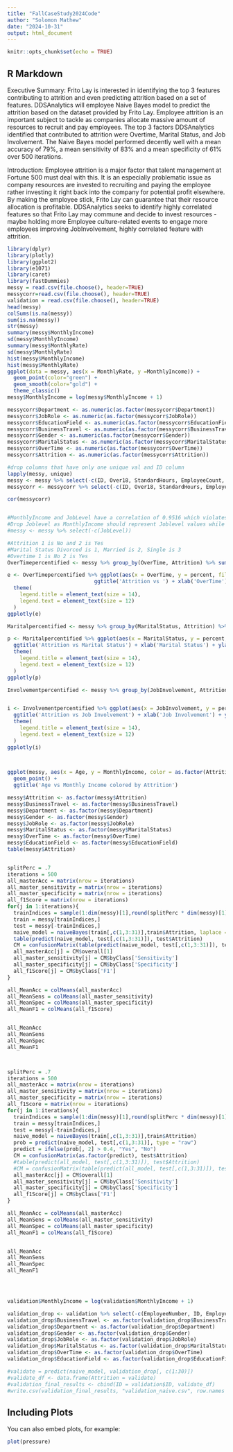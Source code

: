 ---
title: "FallCaseStudy2024Code"
author: "Solomon Mathew"
date: "2024-10-31"
output: html_document
---

```{r setup, include=FALSE}
knitr::opts_chunk$set(echo = TRUE)
```

## R Markdown
Executive Summary: Frito Lay is interested in identifying the top 3 features contributing to attrition and even predicting attrition based on a set of features. DDSAnalytics will employee Naive Bayes model to predict the attrition based on the dataset provided by Frito Lay. Employee attrition is an important subject to tackle as companies allocate massive amount of resources to recruit and pay employees. The top 3 factors DDSAnalytics identified that contributed to attrition were Overtime, Marital Status, and Job Involvement. The Naive Bayes model performed decently well with a mean accuracy of 79%, a mean sensitivity of 83% and a mean specificity of 61% over 500 iterations. 

Introduction: Employee attrition is a major factor that talent management at Fortune 500 must deal with this. It is an especially problematic issue as company resources are invested to recruiting and paying the employee rather investing it right back into the company for potential profit elsewhere. By making the employee stick, Frito Lay can guarantee that their resource allocation is profitable. DDSAnalytics seeks to identify highly correlated features so that Frito Lay may commune and decide to invest resources -maybe holding more Employee culture-related events to engage more employees improving JobInvolvement, highly correlated feature with attrition.

```{r cars}
library(dplyr)
library(plotly)
library(ggplot2)
library(e1071)
library(caret)
library(fastDummies)
messy = read.csv(file.choose(), header=TRUE)
messycorr=read.csv(file.choose(), header=TRUE)
validation = read.csv(file.choose(), header=TRUE)
head(messy)
colSums(is.na(messy))
sum(is.na(messy))
str(messy)
summary(messy$MonthlyIncome)
sd(messy$MonthlyIncome)
summary(messy$MonthlyRate)
sd(messy$MonthlyRate)
hist(messy$MonthlyIncome)
hist(messy$MonthlyRate)
ggplot(data = messy, aes(x = MonthlyRate, y =MonthlyIncome)) +
  geom_point(color="green") +
  geom_smooth(color="gold") +
  theme_classic()
messy$MonthlyIncome = log(messy$MonthlyIncome + 1)

messycorr$Department <- as.numeric(as.factor(messycorr$Department))
messycorr$JobRole <- as.numeric(as.factor(messycorr$JobRole))
messycorr$EducationField <- as.numeric(as.factor(messycorr$EducationField))
messycorr$BusinessTravel <- as.numeric(as.factor(messycorr$BusinessTravel))
messycorr$Gender <- as.numeric(as.factor(messycorr$Gender))
messycorr$MaritalStatus <- as.numeric(as.factor(messycorr$MaritalStatus))
messycorr$OverTime <- as.numeric(as.factor(messycorr$OverTime))
messycorr$Attrition <- as.numeric(as.factor(messycorr$Attrition))

#drop columns that have only one unique val and ID column
lapply(messy, unique)
messy <- messy %>% select(-c(ID, Over18, StandardHours, EmployeeCount, EmployeeNumber))
messycorr <- messycorr %>% select(-c(ID, Over18, StandardHours, EmployeeCount, EmployeeNumber))

cor(messycorr)


#MonthlyIncome and JobLevel have a correlation of 0.9516 which violates Naive Bayes Independence 
#Drop Joblevel as MonthlyIncome should represent Joblevel values while providing more information
#messy <- messy %>% select(-c(JobLevel))

#Attrition 1 is No and 2 is Yes
#Marital Status Divorced is 1, Married is 2, Single is 3
#Overtime 1 is No 2 is Yes
OverTimepercentified <- messy %>% group_by(OverTime, Attrition) %>% summarise(count = n()) %>% mutate(percent = count / sum(count) * 100)

e <- OverTimepercentified %>% ggplot(aes(x = OverTime, y = percent, fill = as.factor(Attrition))) + geom_bar(stat = "identity", position = 'dodge') +
                            ggtitle('Attrition vs ') + xlab('OverTime') + ylab('Percent Attrition') + scale_fill_manual(values = c("Yes" = "blue", "No" = "red"), name = "Attrition") + 
  theme(
    legend.title = element_text(size = 14),  
    legend.text = element_text(size = 12)    
  )
ggplotly(e)

Maritalpercentified <- messy %>% group_by(MaritalStatus, Attrition) %>% summarise(count = n()) %>% mutate(percent = count / sum(count) * 100)

p <- Maritalpercentified %>% ggplot(aes(x = MaritalStatus, y = percent, fill = as.factor(Attrition))) + geom_bar(stat = "identity", position = 'dodge') +
  ggtitle('Attrition vs Marital Status') + xlab('Marital Status') + ylab('Percent Attrition') + scale_fill_manual(values = c("Yes" = "blue", "No" = "red"), name = "Attrition") + 
  theme(
    legend.title = element_text(size = 14),  
    legend.text = element_text(size = 12)    
  )
ggplotly(p)

Involvementpercentified <- messy %>% group_by(JobInvolvement, Attrition) %>% summarise(count = n()) %>% mutate(percent = count / sum(count) * 100)


i <- Involvementpercentified %>% ggplot(aes(x = JobInvolvement, y = percent, fill = as.factor(Attrition))) + geom_bar(stat = "identity", position = 'dodge') +
  ggtitle('Attrition vs Job Involvement') + xlab('Job Involvement') + ylab('Percent Attrition') + scale_fill_manual(values = c("Yes" = "blue", "No" = "red"), name = "Attrition") + 
  theme(
    legend.title = element_text(size = 14),  
    legend.text = element_text(size = 12)    
  )
ggplotly(i)

  

ggplot(messy, aes(x = Age, y = MonthlyIncome, color = as.factor(Attrition))) + 
  geom_point() +
  ggtitle('Age vs Monthly Income colored by Attrition')

messy$Attrition <- as.factor(messy$Attrition)
messy$BusinessTravel <- as.factor(messy$BusinessTravel)
messy$Department <- as.factor(messy$Department)
messy$Gender <- as.factor(messy$Gender)
messy$JobRole <- as.factor(messy$JobRole)
messy$MaritalStatus <- as.factor(messy$MaritalStatus)
messy$OverTime <- as.factor(messy$OverTime)
messy$EducationField <- as.factor(messy$EducationField)
table(messy$Attrition)


splitPerc = .7
iterations = 500
all_masterAcc = matrix(nrow = iterations)
all_master_sensitivity = matrix(nrow = iterations)
all_master_specificity = matrix(nrow = iterations)
all_f1Score = matrix(nrow = iterations)
for(j in 1:iterations){
  trainIndices = sample(1:dim(messy)[1],round(splitPerc * dim(messy)[1]))
  train = messy[trainIndices,]
  test = messy[-trainIndices,]
  naive_model = naiveBayes(train[,c(1,3:31)],train$Attrition, laplace = 1)
  table(predict(naive_model, test[,c(1,3:31)]), test$Attrition)
  CM = confusionMatrix(table(predict(naive_model, test[,c(1,3:31)]), test$Attrition))
  all_masterAcc[j] = CM$overall[1]
  all_master_sensitivity[j] = CM$byClass['Sensitivity']
  all_master_specificity[j] = CM$byClass['Specificity']
  all_f1Score[j] = CM$byClass['F1']
}

all_MeanAcc = colMeans(all_masterAcc)
all_MeanSens = colMeans(all_master_sensitivity)
all_MeanSpec = colMeans(all_master_specificity)
all_MeanF1 = colMeans(all_f1Score)


all_MeanAcc
all_MeanSens
all_MeanSpec
all_MeanF1



splitPerc = .7
iterations = 500
all_masterAcc = matrix(nrow = iterations)
all_master_sensitivity = matrix(nrow = iterations)
all_master_specificity = matrix(nrow = iterations)
all_f1Score = matrix(nrow = iterations)
for(j in 1:iterations){
  trainIndices = sample(1:dim(messy)[1],round(splitPerc * dim(messy)[1]))
  train = messy[trainIndices,]
  test = messy[-trainIndices,]
  naive_model = naiveBayes(train[,c(1,3:31)],train$Attrition)
  prob = predict(naive_model, test[,c(1,3:31)], type = "raw")
  predict = ifelse(prob[, 2] > 0.4, "Yes", "No")
  CM = confusionMatrix(as.factor(predict), test$Attrition)
  #table(predict(all_model, test[,c(1,3:31)]), test$Attrition)
  #CM = confusionMatrix(table(predict(all_model, test[,c(1,3:31)]), test$Attrition))
  all_masterAcc[j] = CM$overall[1]
  all_master_sensitivity[j] = CM$byClass['Sensitivity']
  all_master_specificity[j] = CM$byClass['Specificity']
  all_f1Score[j] = CM$byClass['F1']
}

all_MeanAcc = colMeans(all_masterAcc)
all_MeanSens = colMeans(all_master_sensitivity)
all_MeanSpec = colMeans(all_master_specificity)
all_MeanF1 = colMeans(all_f1Score)


all_MeanAcc
all_MeanSens
all_MeanSpec
all_MeanF1




validation$MonthlyIncome = log(validation$MonthlyIncome + 1)

validation_drop <- validation %>% select(-c(EmployeeNumber, ID, EmployeeCount, Over18, StandardHours))
validation_drop$BusinessTravel <- as.factor(validation_drop$BusinessTravel)
validation_drop$Department <- as.factor(validation_drop$Department)
validation_drop$Gender <- as.factor(validation_drop$Gender)
validation_drop$JobRole <- as.factor(validation_drop$JobRole)
validation_drop$MaritalStatus <- as.factor(validation_drop$MaritalStatus)
validation_drop$OverTime <- as.factor(validation_drop$OverTime)
validation_drop$EducationField <- as.factor(validation_drop$EducationField)

#validate = predict(naive_model, validation_drop[, c(1:30)])
#validate_df <- data.frame(Attrition = validate)
#validation_final_results <- cbind(ID = validation$ID, validate_df)
#write.csv(validation_final_results, "validation_naive.csv", row.names = FALSE)
```

## Including Plots

You can also embed plots, for example:

```{r pressure, echo=FALSE}
plot(pressure)
```

